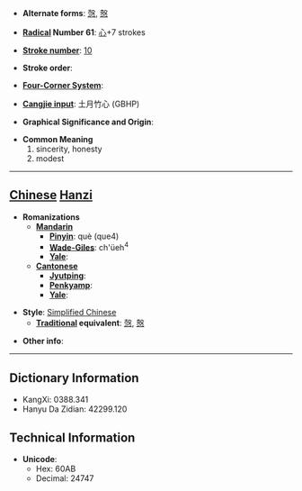 * '''Alternate forms''': [[愨]], [[慤]]

* '''[[Wiktionary:Chinese radical index| Radical]] Number 61''': [[Wiktionary:Chinese radical index 心|心]]+7 strokes

* '''[[Wiktionary:Chinese total strokes index|Stroke number]]''': [[Wiktionary:Chinese total strokes index 10|10]]

* '''Stroke order''': 

* '''[[Wiktionary:Chinese four corner index|Four-Corner System]]''': 

* '''[[Wiktionary:Chinese Cangjie index|Cangjie input]]''': 土月竹心 (GBHP)

* '''Graphical Significance and Origin''': 

* '''Common Meaning'''
*#sincerity, honesty
*# modest


----

== [[Chinese]] [[Hanzi]] ==

* '''Romanizations'''
** '''[[Mandarin]]'''
*** '''[[Pinyin]]''': què (que4)
*** '''[[Wade-Giles]]''': ch'üeh<sup>4</sup>
*** '''[[Yale]]''': 
** '''[[Cantonese]]'''
*** '''[[Jyutping]]''':
*** '''[[Penkyamp]]''': 
*** '''[[Yale]]''': 

* '''Style''': [[Simplified Chinese]] 
** '''[[Traditional Chinese|Traditional]] equivalent''': [[愨]], [[慤]]

* '''Other info''': 

----

== Dictionary Information ==

* KangXi: 0388.341
* Hanyu Da Zidian: 42299.120

== Technical Information ==

* '''Unicode''':
** Hex: 60AB
** Decimal: 24747